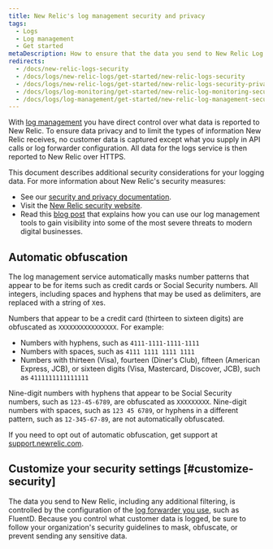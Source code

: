```yaml
---
title: New Relic's log management security and privacy
tags:
  - Logs
  - Log management
  - Get started
metaDescription: How to ensure that the data you send to New Relic Log monitoring is secure.
redirects:
  - /docs/new-relic-logs-security
  - /docs/logs/new-relic-logs/get-started/new-relic-logs-security
  - /docs/logs/new-relic-logs/get-started/new-relic-logs-security-privacy
  - /docs/logs/log-monitoring/get-started/new-relic-log-monitoring-security-privacy
  - /docs/logs/log-management/get-started/new-relic-log-management-security-privacy
---
```


With [log management](/docs/introduction-new-relic-logs) you have direct control over what data is reported to New Relic. To ensure data privacy and to limit the types of information New Relic receives, no customer data is captured except what you supply in API calls or log forwarder configuration. All data for the logs service is then reported to New Relic over HTTPS.

This document describes additional security considerations for your logging data. For more information about New Relic's security measures:

* See our [security and privacy documentation](/docs/security/security-privacy/data-privacy/data-privacy-new-relic).
* Visit the [New Relic security website](https://newrelic.com/security).
* Read this [blog post](https://blog.newrelic.com/product-news/security-use-cases-for-logs/) that explains how you can use our log management tools to gain visibility into some of the most severe threats to modern digital businesses.

## Automatic obfuscation

The log management service automatically masks number patterns that appear to be for items such as credit cards or Social Security numbers. All integers, including spaces and hyphens that may be used as delimiters, are replaced with a string of `X`es.

Numbers that appear to be a credit card (thirteen to sixteen digits) are obfuscated as `XXXXXXXXXXXXXXXX`. For example:

* Numbers with hyphens, such as `4111-1111-1111-1111`
* Numbers with spaces, such as `4111 1111 1111 1111`
* Numbers with thirteen (Visa), fourteen (Diner's Club), fifteen (American Express, JCB), or sixteen digits (Visa, Mastercard, Discover, JCB), such as `4111111111111111`

Nine-digit numbers with hyphens that appear to be Social Security numbers, such as `123-45-6789`, are obfuscated as `XXXXXXXXX`. Nine-digit numbers with spaces, such as `123 45 6789`, or hyphens in a different pattern, such as `12-345-67-89`, are not automatically obfuscated.

If you need to opt out of automatic obfuscation, get support at [support.newrelic.com](https//:support.newrelic.com).

## Customize your security settings [#customize-security]

The data you send to New Relic, including any additional filtering, is controlled by the configuration of the [log forwarder you use](/docs/logs/enable-log-management-new-relic/enable-log-monitoring-new-relic/enable-log-management-new-relic), such as FluentD. Because you control what customer data is logged, be sure to follow your organization's security guidelines to mask, obfuscate, or prevent sending any sensitive data.
